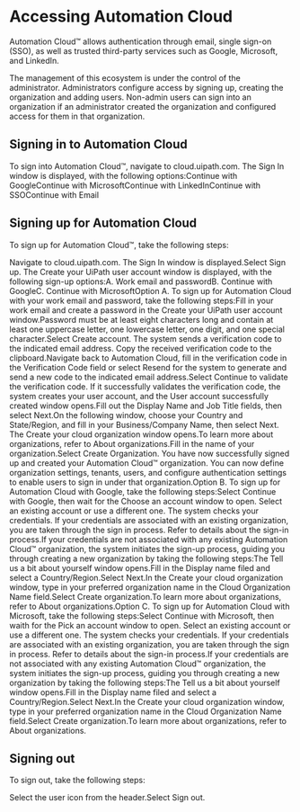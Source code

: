 ﻿# Accessing Automation Cloud

Automation Cloud™ allows authentication through email, single sign-on (SSO), as well as trusted third-party services such as Google, Microsoft, and LinkedIn.

The management of this ecosystem is under the control of the administrator. Administrators configure access by signing up, creating the organization and adding users. Non-admin users can sign into an organization if an administrator created the organization and configured access for them in that organization.

## Signing in to Automation Cloud

To sign into Automation Cloud™, navigate to cloud.uipath.com. The Sign In window is displayed, with the following options:Continue with GoogleContinue with MicrosoftContinue with LinkedInContinue with SSOContinue with Email


## Signing up for Automation Cloud

To sign up for Automation Cloud™, take the following steps:

Navigate to cloud.uipath.com. The Sign In window is displayed.Select Sign up. The Create your UiPath user account window is displayed, with the following sign-up options:A. Work email and passwordB. Continue with GoogleC. Continue with MicrosoftOption A. To sign up for Automation Cloud with your work email and password, take the following steps:Fill in your work email and create a password in the Create your UiPath user account window.Password must be at least eight characters long and contain at least one uppercase letter, one lowercase letter, one digit, and one special character.Select Create account. The system sends a verification code to the indicated email address. Copy the received verification code to the clipboard.Navigate back to Automation Cloud, fill in the verification code in the Verification Code field or select Resend for the system to generate and send a new code to the indicated email address.Select Continue to validate the verification code. If it successfully validates the verification code, the system creates your user account, and the User account successfully created window opens.Fill out the Display Name and Job Title fields, then select Next.On the following window, choose your Country and State/Region, and fill in your Business/Company Name, then select Next. The Create your cloud organization window opens.To learn more about organizations, refer to About organizations.Fill in the name of your organization.Select Create Organization. You have now successfully signed up and created your Automation Cloud™ organization. You can now define organization settings, tenants, users, and configure authentication settings to enable users to sign in under that organization.Option B. To sign up for Automation Cloud with Google, take the following steps:Select Continue with Google, then wait for the Choose an account window to open. Select an existing account or use a different one. The system checks your credentials. If your credentials are associated with an existing organization, you are taken through the sign in process. Refer to details about the sign-in process.If your credentials are not associated with any existing Automation Cloud™ organization, the system initiates the sign-up process, guiding you through creating a new organization by taking the following steps:The Tell us a bit about yourself window opens.Fill in the Display name filed and select a Country/Region.Select Next.In the Create your cloud organization window, type in your preferred organization name in the Cloud Organization Name field.Select Create organization.To learn more about organizations, refer to About organizations.Option C. To sign up for Automation Cloud with Microsoft, take the following steps:Select Continue with Microsoft, then waith for the Pick an account window to open. Select an existing account or use a different one. The system checks your credentials. If your credentials are associated with an existing organization, you are taken through the sign in process. Refer to details about the sign-in process.If your credentials are not associated with any existing Automation Cloud™ organization, the system initiates the sign-up process, guiding you through creating a new organization by taking the following steps:The Tell us a bit about yourself window opens.Fill in the Display name filed and select a Country/Region.Select Next.In the Create your cloud organization window, type in your preferred organization name in the Cloud Organization Name field.Select Create organization.To learn more about organizations, refer to About organizations.


## Signing out

To sign out, take the following steps:

Select the user icon from the header.Select Sign out.

